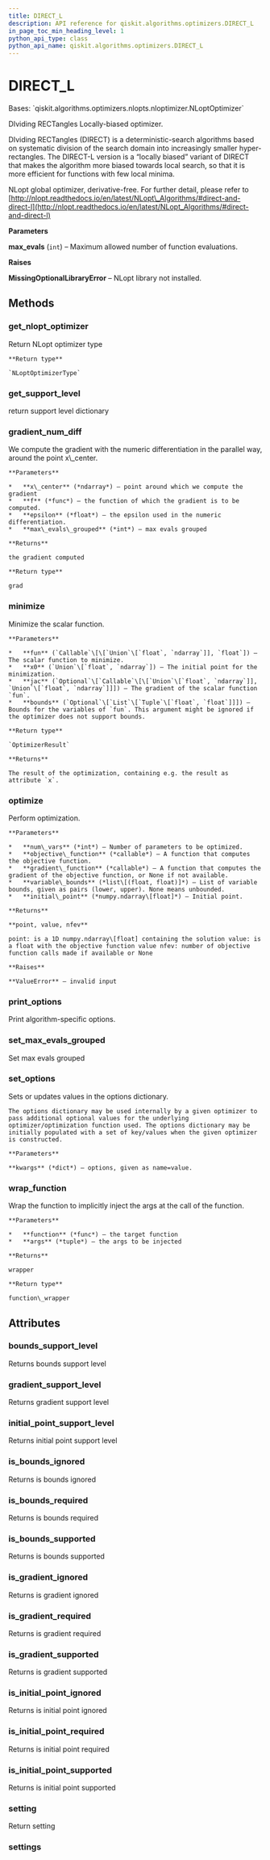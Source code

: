 ```yaml
---
title: DIRECT_L
description: API reference for qiskit.algorithms.optimizers.DIRECT_L
in_page_toc_min_heading_level: 1
python_api_type: class
python_api_name: qiskit.algorithms.optimizers.DIRECT_L
---
```


# DIRECT\_L

<Class id="qiskit.algorithms.optimizers.DIRECT_L" isDedicatedPage={true} github="https://github.com/qiskit/qiskit/tree/stable/0.20/qiskit/algorithms/optimizers/nlopts/direct_l.py" signature="DIRECT_L(max_evals=1000)">
  Bases: `qiskit.algorithms.optimizers.nlopts.nloptimizer.NLoptOptimizer`

  DIviding RECTangles Locally-biased optimizer.

  DIviding RECTangles (DIRECT) is a deterministic-search algorithms based on systematic division of the search domain into increasingly smaller hyper-rectangles. The DIRECT-L version is a “locally biased” variant of DIRECT that makes the algorithm more biased towards local search, so that it is more efficient for functions with few local minima.

  NLopt global optimizer, derivative-free. For further detail, please refer to [http://nlopt.readthedocs.io/en/latest/NLopt\_Algorithms/#direct-and-direct-l](http://nlopt.readthedocs.io/en/latest/NLopt_Algorithms/#direct-and-direct-l)

  **Parameters**

  **max\_evals** (`int`) – Maximum allowed number of function evaluations.

  **Raises**

  **MissingOptionalLibraryError** – NLopt library not installed.

  ## Methods

  ### get\_nlopt\_optimizer

  <Function id="qiskit.algorithms.optimizers.DIRECT_L.get_nlopt_optimizer" name="get_nlopt_optimizer" signature="DIRECT_L.get_nlopt_optimizer()">
    Return NLopt optimizer type

    **Return type**

    `NLoptOptimizerType`
  </Function>

  ### get\_support\_level

  <Function id="qiskit.algorithms.optimizers.DIRECT_L.get_support_level" name="get_support_level" signature="DIRECT_L.get_support_level()">
    return support level dictionary
  </Function>

  ### gradient\_num\_diff

  <Function id="qiskit.algorithms.optimizers.DIRECT_L.gradient_num_diff" name="gradient_num_diff" signature="static DIRECT_L.gradient_num_diff(x_center, f, epsilon, max_evals_grouped=1)">
    We compute the gradient with the numeric differentiation in the parallel way, around the point x\_center.

    **Parameters**

    *   **x\_center** (*ndarray*) – point around which we compute the gradient
    *   **f** (*func*) – the function of which the gradient is to be computed.
    *   **epsilon** (*float*) – the epsilon used in the numeric differentiation.
    *   **max\_evals\_grouped** (*int*) – max evals grouped

    **Returns**

    the gradient computed

    **Return type**

    grad
  </Function>

  ### minimize

  <Function id="qiskit.algorithms.optimizers.DIRECT_L.minimize" name="minimize" signature="DIRECT_L.minimize(fun, x0, jac=None, bounds=None)">
    Minimize the scalar function.

    **Parameters**

    *   **fun** (`Callable`\[\[`Union`\[`float`, `ndarray`]], `float`]) – The scalar function to minimize.
    *   **x0** (`Union`\[`float`, `ndarray`]) – The initial point for the minimization.
    *   **jac** (`Optional`\[`Callable`\[\[`Union`\[`float`, `ndarray`]], `Union`\[`float`, `ndarray`]]]) – The gradient of the scalar function `fun`.
    *   **bounds** (`Optional`\[`List`\[`Tuple`\[`float`, `float`]]]) – Bounds for the variables of `fun`. This argument might be ignored if the optimizer does not support bounds.

    **Return type**

    `OptimizerResult`

    **Returns**

    The result of the optimization, containing e.g. the result as attribute `x`.
  </Function>

  ### optimize

  <Function id="qiskit.algorithms.optimizers.DIRECT_L.optimize" name="optimize" signature="DIRECT_L.optimize(num_vars, objective_function, gradient_function=None, variable_bounds=None, initial_point=None)">
    Perform optimization.

    **Parameters**

    *   **num\_vars** (*int*) – Number of parameters to be optimized.
    *   **objective\_function** (*callable*) – A function that computes the objective function.
    *   **gradient\_function** (*callable*) – A function that computes the gradient of the objective function, or None if not available.
    *   **variable\_bounds** (*list\[(float, float)]*) – List of variable bounds, given as pairs (lower, upper). None means unbounded.
    *   **initial\_point** (*numpy.ndarray\[float]*) – Initial point.

    **Returns**

    **point, value, nfev**

    point: is a 1D numpy.ndarray\[float] containing the solution value: is a float with the objective function value nfev: number of objective function calls made if available or None

    **Raises**

    **ValueError** – invalid input
  </Function>

  ### print\_options

  <Function id="qiskit.algorithms.optimizers.DIRECT_L.print_options" name="print_options" signature="DIRECT_L.print_options()">
    Print algorithm-specific options.
  </Function>

  ### set\_max\_evals\_grouped

  <Function id="qiskit.algorithms.optimizers.DIRECT_L.set_max_evals_grouped" name="set_max_evals_grouped" signature="DIRECT_L.set_max_evals_grouped(limit)">
    Set max evals grouped
  </Function>

  ### set\_options

  <Function id="qiskit.algorithms.optimizers.DIRECT_L.set_options" name="set_options" signature="DIRECT_L.set_options(**kwargs)">
    Sets or updates values in the options dictionary.

    The options dictionary may be used internally by a given optimizer to pass additional optional values for the underlying optimizer/optimization function used. The options dictionary may be initially populated with a set of key/values when the given optimizer is constructed.

    **Parameters**

    **kwargs** (*dict*) – options, given as name=value.
  </Function>

  ### wrap\_function

  <Function id="qiskit.algorithms.optimizers.DIRECT_L.wrap_function" name="wrap_function" signature="static DIRECT_L.wrap_function(function, args)">
    Wrap the function to implicitly inject the args at the call of the function.

    **Parameters**

    *   **function** (*func*) – the target function
    *   **args** (*tuple*) – the args to be injected

    **Returns**

    wrapper

    **Return type**

    function\_wrapper
  </Function>

  ## Attributes

  ### bounds\_support\_level

  <Attribute id="qiskit.algorithms.optimizers.DIRECT_L.bounds_support_level" name="bounds_support_level">
    Returns bounds support level
  </Attribute>

  ### gradient\_support\_level

  <Attribute id="qiskit.algorithms.optimizers.DIRECT_L.gradient_support_level" name="gradient_support_level">
    Returns gradient support level
  </Attribute>

  ### initial\_point\_support\_level

  <Attribute id="qiskit.algorithms.optimizers.DIRECT_L.initial_point_support_level" name="initial_point_support_level">
    Returns initial point support level
  </Attribute>

  ### is\_bounds\_ignored

  <Attribute id="qiskit.algorithms.optimizers.DIRECT_L.is_bounds_ignored" name="is_bounds_ignored">
    Returns is bounds ignored
  </Attribute>

  ### is\_bounds\_required

  <Attribute id="qiskit.algorithms.optimizers.DIRECT_L.is_bounds_required" name="is_bounds_required">
    Returns is bounds required
  </Attribute>

  ### is\_bounds\_supported

  <Attribute id="qiskit.algorithms.optimizers.DIRECT_L.is_bounds_supported" name="is_bounds_supported">
    Returns is bounds supported
  </Attribute>

  ### is\_gradient\_ignored

  <Attribute id="qiskit.algorithms.optimizers.DIRECT_L.is_gradient_ignored" name="is_gradient_ignored">
    Returns is gradient ignored
  </Attribute>

  ### is\_gradient\_required

  <Attribute id="qiskit.algorithms.optimizers.DIRECT_L.is_gradient_required" name="is_gradient_required">
    Returns is gradient required
  </Attribute>

  ### is\_gradient\_supported

  <Attribute id="qiskit.algorithms.optimizers.DIRECT_L.is_gradient_supported" name="is_gradient_supported">
    Returns is gradient supported
  </Attribute>

  ### is\_initial\_point\_ignored

  <Attribute id="qiskit.algorithms.optimizers.DIRECT_L.is_initial_point_ignored" name="is_initial_point_ignored">
    Returns is initial point ignored
  </Attribute>

  ### is\_initial\_point\_required

  <Attribute id="qiskit.algorithms.optimizers.DIRECT_L.is_initial_point_required" name="is_initial_point_required">
    Returns is initial point required
  </Attribute>

  ### is\_initial\_point\_supported

  <Attribute id="qiskit.algorithms.optimizers.DIRECT_L.is_initial_point_supported" name="is_initial_point_supported">
    Returns is initial point supported
  </Attribute>

  ### setting

  <Attribute id="qiskit.algorithms.optimizers.DIRECT_L.setting" name="setting">
    Return setting
  </Attribute>

  ### settings

  <Attribute id="qiskit.algorithms.optimizers.DIRECT_L.settings" name="settings" />
</Class>


